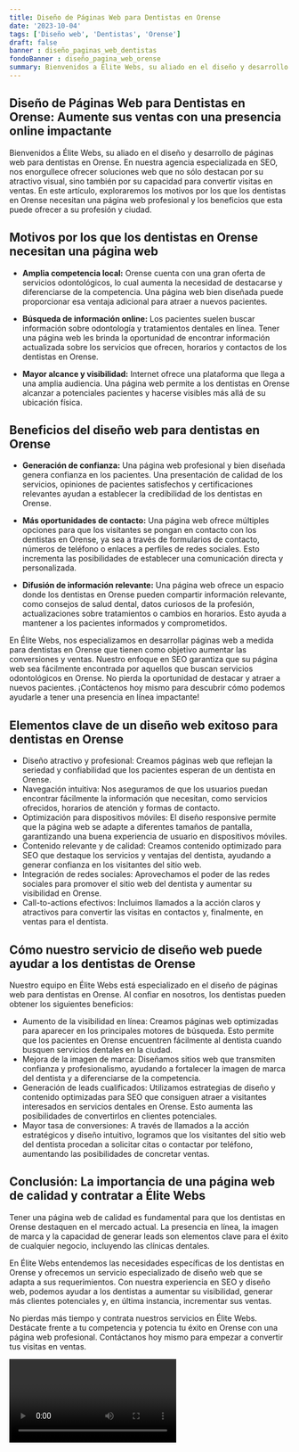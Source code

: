 ```yaml
---
title: Diseño de Páginas Web para Dentistas en Orense
date: '2023-10-04'
tags: ['Diseño web', 'Dentistas', 'Orense']
draft: false
banner : diseño_paginas_web_dentistas
fondoBanner : diseño_pagina_web_orense
summary: Bienvenidos a Élite Webs, su aliado en el diseño y desarrollo de páginas web para dentistas en Orense. En nuestra agencia especializada en SEO, nos enorgullece ofrecer soluciones web que no sólo destacan por su atractivo visual, sino también por su capacidad para convertir visitas en ventas. En este artículo, exploraremos los motivos por los que los dentistas en Orense necesitan una página web profesional y los beneficios que esta puede ofrecer a su profesión y ciudad.
---
```


## Diseño de Páginas Web para Dentistas en Orense: Aumente sus ventas con una presencia online impactante

Bienvenidos a Élite Webs, su aliado en el diseño y desarrollo de páginas web para dentistas en Orense. En nuestra agencia especializada en SEO, nos enorgullece ofrecer soluciones web que no sólo destacan por su atractivo visual, sino también por su capacidad para convertir visitas en ventas. En este artículo, exploraremos los motivos por los que los dentistas en Orense necesitan una página web profesional y los beneficios que esta puede ofrecer a su profesión y ciudad.

## Motivos por los que los dentistas en Orense necesitan una página web

- **Amplia competencia local:** Orense cuenta con una gran oferta de servicios odontológicos, lo cual aumenta la necesidad de destacarse y diferenciarse de la competencia. Una página web bien diseñada puede proporcionar esa ventaja adicional para atraer a nuevos pacientes.

- **Búsqueda de información online:** Los pacientes suelen buscar información sobre odontología y tratamientos dentales en línea. Tener una página web les brinda la oportunidad de encontrar información actualizada sobre los servicios que ofrecen, horarios y contactos de los dentistas en Orense.

- **Mayor alcance y visibilidad:** Internet ofrece una plataforma que llega a una amplia audiencia. Una página web permite a los dentistas en Orense alcanzar a potenciales pacientes y hacerse visibles más allá de su ubicación física.

## Beneficios del diseño web para dentistas en Orense

- **Generación de confianza:** Una página web profesional y bien diseñada genera confianza en los pacientes. Una presentación de calidad de los servicios, opiniones de pacientes satisfechos y certificaciones relevantes ayudan a establecer la credibilidad de los dentistas en Orense.

- **Más oportunidades de contacto:** Una página web ofrece múltiples opciones para que los visitantes se pongan en contacto con los dentistas en Orense, ya sea a través de formularios de contacto, números de teléfono o enlaces a perfiles de redes sociales. Esto incrementa las posibilidades de establecer una comunicación directa y personalizada.

- **Difusión de información relevante:** Una página web ofrece un espacio donde los dentistas en Orense pueden compartir información relevante, como consejos de salud dental, datos curiosos de la profesión, actualizaciones sobre tratamientos o cambios en horarios. Esto ayuda a mantener a los pacientes informados y comprometidos.

En Élite Webs, nos especializamos en desarrollar páginas web a medida para dentistas en Orense que tienen como objetivo aumentar las conversiones y ventas. Nuestro enfoque en SEO garantiza que su página web sea fácilmente encontrada por aquellos que buscan servicios odontológicos en Orense. No pierda la oportunidad de destacar y atraer a nuevos pacientes. ¡Contáctenos hoy mismo para descubrir cómo podemos ayudarle a tener una presencia en línea impactante!

<GifSeo />

<Cta />

## Elementos clave de un diseño web exitoso para dentistas en Orense

- Diseño atractivo y profesional: Creamos páginas web que reflejan la seriedad y confiabilidad que los pacientes esperan de un dentista en Orense.
- Navegación intuitiva: Nos aseguramos de que los usuarios puedan encontrar fácilmente la información que necesitan, como servicios ofrecidos, horarios de atención y formas de contacto.
- Optimización para dispositivos móviles: El diseño responsive permite que la página web se adapte a diferentes tamaños de pantalla, garantizando una buena experiencia de usuario en dispositivos móviles.
- Contenido relevante y de calidad: Creamos contenido optimizado para SEO que destaque los servicios y ventajas del dentista, ayudando a generar confianza en los visitantes del sitio web.
- Integración de redes sociales: Aprovechamos el poder de las redes sociales para promover el sitio web del dentista y aumentar su visibilidad en Orense.
- Call-to-actions efectivos: Incluimos llamados a la acción claros y atractivos para convertir las visitas en contactos y, finalmente, en ventas para el dentista.

## Cómo nuestro servicio de diseño web puede ayudar a los dentistas de Orense

Nuestro equipo en Élite Webs está especializado en el diseño de páginas web para dentistas en Orense. Al confiar en nosotros, los dentistas pueden obtener los siguientes beneficios:

- Aumento de la visibilidad en línea: Creamos páginas web optimizadas para aparecer en los principales motores de búsqueda. Esto permite que los pacientes en Orense encuentren fácilmente al dentista cuando busquen servicios dentales en la ciudad.
- Mejora de la imagen de marca: Diseñamos sitios web que transmiten confianza y profesionalismo, ayudando a fortalecer la imagen de marca del dentista y a diferenciarse de la competencia.
- Generación de leads cualificados: Utilizamos estrategias de diseño y contenido optimizadas para SEO que consiguen atraer a visitantes interesados en servicios dentales en Orense. Esto aumenta las posibilidades de convertirlos en clientes potenciales.
- Mayor tasa de conversiones: A través de llamados a la acción estratégicos y diseño intuitivo, logramos que los visitantes del sitio web del dentista procedan a solicitar citas o contactar por teléfono, aumentando las posibilidades de concretar ventas.

## Conclusión: La importancia de una página web de calidad y contratar a Élite Webs

Tener una página web de calidad es fundamental para que los dentistas en Orense destaquen en el mercado actual. La presencia en línea, la imagen de marca y la capacidad de generar leads son elementos clave para el éxito de cualquier negocio, incluyendo las clínicas dentales.

En Élite Webs entendemos las necesidades específicas de los dentistas en Orense y ofrecemos un servicio especializado de diseño web que se adapta a sus requerimientos. Con nuestra experiencia en SEO y diseño web, podemos ayudar a los dentistas a aumentar su visibilidad, generar más clientes potenciales y, en última instancia, incrementar sus ventas.

No pierdas más tiempo y contrata nuestros servicios en Élite Webs. Destácate frente a tu competencia y potencia tu éxito en Orense con una página web profesional. Contáctanos hoy mismo para empezar a convertir tus visitas en ventas.

<Video />

<CtaBot job='Dentistas' city='Orense'/>

<Gmaps query='Orense+españa+maps' />